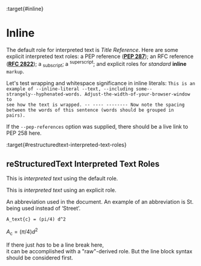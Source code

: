 :target{#inline}

# Inline

The default role for interpreted text is <cite>Title Reference</cite>.  Here are
some explicit interpreted text roles: a PEP reference ([<strong>PEP 287</strong>](https://peps.python.org/pep-0287/)); an
RFC reference ([<strong>RFC 2822</strong>](https://datatracker.ietf.org/doc/html/rfc2822.html)); a <sub>subscript</sub>; a <sup>superscript</sup>;
and explicit roles for <em>standard</em> <strong>inline</strong>
<code>markup</code>.

Let's test wrapping and whitespace significance in inline literals:
<code>This is an example of --inline-literal --text, --including some--
strangely--hyphenated-words.  Adjust-the-width-of-your-browser-window
to see how the text is wrapped.  -- ---- --------  Now note    the
spacing    between the    words of    this sentence    (words
should    be grouped    in pairs).</code>

If the <code>--pep-references</code> option was supplied, there should be a
live link to PEP 258 here.

:target{#restructuredtext-interpreted-text-roles}

## reStructuredText Interpreted Text Roles

This is <cite>interpreted text</cite> using the default role.

This is <cite>interpreted text</cite> using an explicit role.

An abbreviation used in the document. An example of an abbreviation is <abbr>St.</abbr> being used instead of ‘Street’.

<code data-language="latex">A\_text\{c} = (pi/4) d^2</code>

<InlineMath>$A_\text{c} = (\pi/4) d^2$</InlineMath>

If there just <em>has</em> to be a line break here,
<br />
it can be accomplished with a "raw"-derived role.
But the line block syntax should be considered first.
